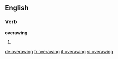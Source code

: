 ==English==

===Verb===
'''overawing'''

# {{present participle of|overawe}}

[[de:overawing]]
[[fr:overawing]]
[[it:overawing]]
[[vi:overawing]]